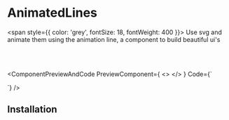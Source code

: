 

# AnimatedLines

<span style={{ color: 'grey', fontSize: 18, fontWeight: 400 }}>
  Use svg and animate them using the animation line, a component to build beautiful ui's
</span>

<br></br>

<ComponentPreviewAndCode 
PreviewComponent={
<>
<AnimatedLinesWrapper/>
</>
}
Code={`

`}
/>

## Installation

<CommandBlock command="npx react-nex add AnimatedLines" />